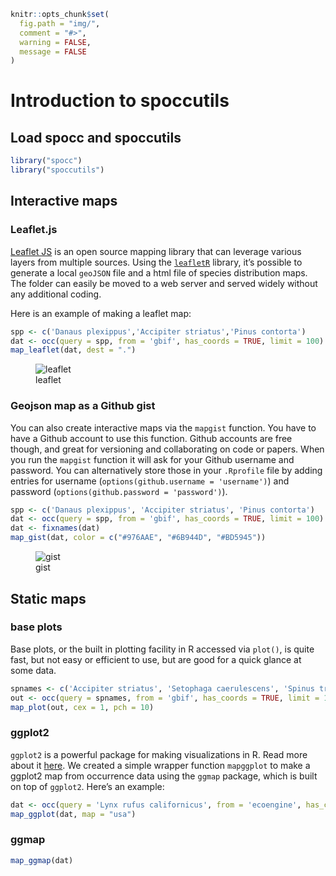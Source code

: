 <!--
%\VignetteEngine{knitr::knitr}
%\VignetteIndexEntry{Introduction to spoccutils}
%\VignetteEncoding{UTF-8}
-->

```r
knitr::opts_chunk$set(
  fig.path = "img/",
  comment = "#>", 
  warning = FALSE, 
  message = FALSE
)
```

Introduction to spoccutils
==========================


## Load spocc and spoccutils

```r
library("spocc")
library("spoccutils")
```

## Interactive maps

### Leaflet.js

[Leaflet JS](http://leafletjs.com/) is an open source mapping library that can leverage various layers from multiple sources. Using the [`leafletR`](http://cran.rstudio.com/package=leafletR) library, it's possible to generate a local `geoJSON` file and a html file of species distribution maps. The folder can easily be moved to a web server and served widely without any additional coding.

Here is an example of making a leaflet map:

```r
spp <- c('Danaus plexippus','Accipiter striatus','Pinus contorta')
dat <- occ(query = spp, from = 'gbif', has_coords = TRUE, limit = 100)
map_leaflet(dat, dest = ".")
```

![leaflet](img/leaflet.png)

### Geojson map as a Github gist

You can also create interactive maps via the `mapgist` function. You have to have a Github account to use this function. Github accounts are free though, and great for versioning and collaborating on code or papers. When you run the `mapgist` function it will ask for your Github username and password. You can alternatively store those in your `.Rprofile` file by adding entries for username (`options(github.username = 'username')`) and password (`options(github.password = 'password')`).


```r
spp <- c('Danaus plexippus', 'Accipiter striatus', 'Pinus contorta')
dat <- occ(query = spp, from = 'gbif', has_coords = TRUE, limit = 100)
dat <- fixnames(dat)
map_gist(dat, color = c("#976AAE", "#6B944D", "#BD5945"))
```

![gist](img/gist.png)

## Static maps

### base plots

Base plots, or the built in plotting facility in R accessed via `plot()`, is quite fast, but not easy or efficient to use, but are good for a quick glance at some data.


```r
spnames <- c('Accipiter striatus', 'Setophaga caerulescens', 'Spinus tristis')
out <- occ(query = spnames, from = 'gbif', has_coords = TRUE, limit = 100)
map_plot(out, cex = 1, pch = 10)
```

### ggplot2

`ggplot2` is a powerful package for making visualizations in R. Read more about it [here](http://docs.ggplot2.org/0.9.3.1/). We created a simple wrapper function `mapggplot` to make a ggplot2 map from occurrence data using the `ggmap` package, which is built on top of `ggplot2`. Here's an example:


```r
dat <- occ(query = 'Lynx rufus californicus', from = 'ecoengine', has_coords = TRUE, limit = 200)
map_ggplot(dat, map = "usa")
```

### ggmap

```r
map_ggmap(dat)
```

